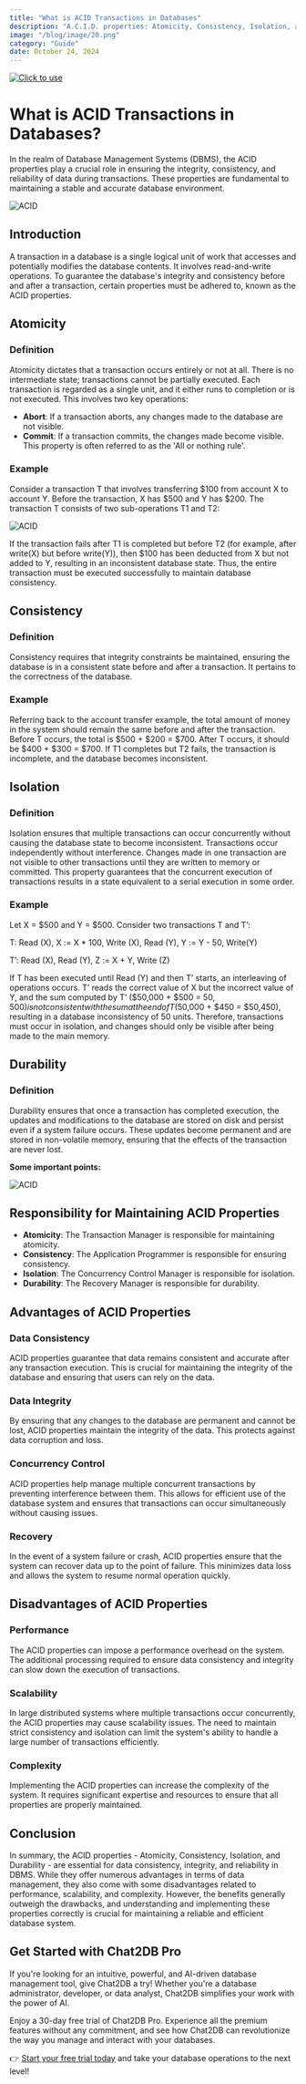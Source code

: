 ```yaml
---
title: "What is ACID Transactions in Databases"
description: "A.C.I.D. properties: Atomicity, Consistency, Isolation, and Durability"
image: "/blog/image/20.png"
category: "Guide"
date: October 24, 2024
---
```

[![Click to use](/image/blog/bg/chat2db1.png)](https://app.chat2db.ai/)
# What is ACID Transactions in Databases?


<Authors date="October 24, 2024">
  <Author name="Jing" link="https://chat2db.ai" />
</Authors>

In the realm of Database Management Systems (DBMS), the ACID properties play a crucial role in ensuring the integrity, consistency, and reliability of data during transactions. These properties are fundamental to maintaining a stable and accurate database environment.

![ACID](/image/blog/ACID/1.png)

## Introduction

A transaction in a database is a single logical unit of work that accesses and potentially modifies the database contents. It involves read-and-write operations. To guarantee the database's integrity and consistency before and after a transaction, certain properties must be adhered to, known as the ACID properties.

## Atomicity

### Definition

Atomicity dictates that a transaction occurs entirely or not at all. There is no intermediate state; transactions cannot be partially executed. Each transaction is regarded as a single unit, and it either runs to completion or is not executed. This involves two key operations:

- **Abort**: If a transaction aborts, any changes made to the database are not visible.
- **Commit**: If a transaction commits, the changes made become visible. This property is often referred to as the 'All or nothing rule'.

### Example

Consider a transaction T that involves transferring $100 from account X to account Y. Before the transaction, X has $500 and Y has $200. The transaction T consists of two sub-operations T1 and T2:

![ACID](/image/blog/ACID/2.png)

If the transaction fails after T1 is completed but before T2 (for example, after write(X) but before write(Y)), then $100 has been deducted from X but not added to Y, resulting in an inconsistent database state. Thus, the entire transaction must be executed successfully to maintain database consistency.

## Consistency

### Definition

Consistency requires that integrity constraints be maintained, ensuring the database is in a consistent state before and after a transaction. It pertains to the correctness of the database.

### Example

Referring back to the account transfer example, the total amount of money in the system should remain the same before and after the transaction. Before T occurs, the total is $500 + $200 = $700. After T occurs, it should be $400 + $300 = $700. If T1 completes but T2 fails, the transaction is incomplete, and the database becomes inconsistent.

## Isolation

### Definition

Isolation ensures that multiple transactions can occur concurrently without causing the database state to become inconsistent. Transactions occur independently without interference. Changes made in one transaction are not visible to other transactions until they are written to memory or committed. This property guarantees that the concurrent execution of transactions results in a state equivalent to a serial execution in some order.

### Example

Let X = $500 and Y = $500. Consider two transactions T and T’:

T: Read (X), X := X * 100, Write (X), Read (Y), Y := Y - 50, Write(Y)

T’: Read (X), Read (Y), Z := X + Y, Write (Z)

If T has been executed until Read (Y) and then T’ starts, an interleaving of operations occurs. T’ reads the correct value of X but the incorrect value of Y, and the sum computed by T’ ($50,000 + $500 = $50,500) is not consistent with the sum at the end of T ($50,000 + $450 = $50,450), resulting in a database inconsistency of 50 units. Therefore, transactions must occur in isolation, and changes should only be visible after being made to the main memory.

## Durability

### Definition

Durability ensures that once a transaction has completed execution, the updates and modifications to the database are stored on disk and persist even if a system failure occurs. These updates become permanent and are stored in non-volatile memory, ensuring that the effects of the transaction are never lost.

**Some important points:**

![ACID](/image/blog/ACID/3.png)

## Responsibility for Maintaining ACID Properties

- **Atomicity**: The Transaction Manager is responsible for maintaining atomicity.
- **Consistency**: The Application Programmer is responsible for ensuring consistency.
- **Isolation**: The Concurrency Control Manager is responsible for isolation.
- **Durability**: The Recovery Manager is responsible for durability.

## Advantages of ACID Properties

### Data Consistency

ACID properties guarantee that data remains consistent and accurate after any transaction execution. This is crucial for maintaining the integrity of the database and ensuring that users can rely on the data.

### Data Integrity

By ensuring that any changes to the database are permanent and cannot be lost, ACID properties maintain the integrity of the data. This protects against data corruption and loss.

### Concurrency Control

ACID properties help manage multiple concurrent transactions by preventing interference between them. This allows for efficient use of the database system and ensures that transactions can occur simultaneously without causing issues.

### Recovery

In the event of a system failure or crash, ACID properties ensure that the system can recover data up to the point of failure. This minimizes data loss and allows the system to resume normal operation quickly.

## Disadvantages of ACID Properties

### Performance

The ACID properties can impose a performance overhead on the system. The additional processing required to ensure data consistency and integrity can slow down the execution of transactions.

### Scalability

In large distributed systems where multiple transactions occur concurrently, the ACID properties may cause scalability issues. The need to maintain strict consistency and isolation can limit the system's ability to handle a large number of transactions efficiently.

### Complexity

Implementing the ACID properties can increase the complexity of the system. It requires significant expertise and resources to ensure that all properties are properly maintained.

## Conclusion

In summary, the ACID properties - Atomicity, Consistency, Isolation, and Durability - are essential for data consistency, integrity, and reliability in DBMS. While they offer numerous advantages in terms of data management, they also come with some disadvantages related to performance, scalability, and complexity. However, the benefits generally outweigh the drawbacks, and understanding and implementing these properties correctly is crucial for maintaining a reliable and efficient database system.

## Get Started with Chat2DB Pro

If you're looking for an intuitive, powerful, and AI-driven database management tool, give Chat2DB a try! Whether you're a database administrator, developer, or data analyst, Chat2DB simplifies your work with the power of AI.

Enjoy a 30-day free trial of Chat2DB Pro. Experience all the premium features without any commitment, and see how Chat2DB can revolutionize the way you manage and interact with your databases.

👉 [Start your free trial today](https://chat2db.ai/pricing) and take your database operations to the next level!



